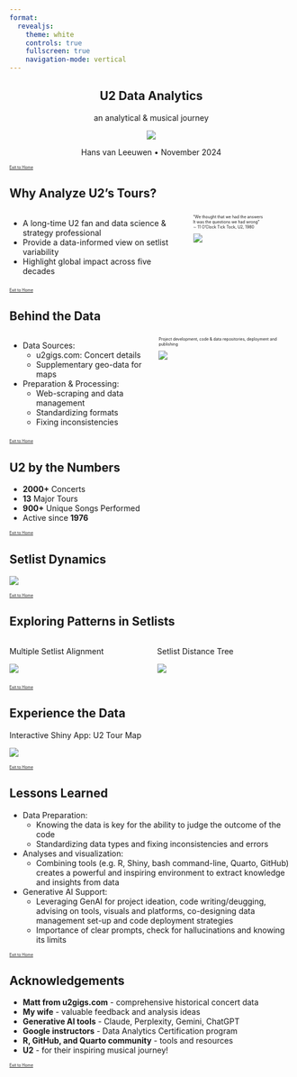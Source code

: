 ```yaml
---
format:
  revealjs:
    theme: white
    controls: true
    fullscreen: true
    navigation-mode: vertical
---
```


## U2 Data Analytics {style="text-align: center;"}

::: {style="text-align: center;"}
an analytical & musical journey

![](u2hvl/DSCN1518.JPG)

Hans van Leeuwen • November 2024
:::

::: {style="font-size: 0.5em;" align="right"}
[Exit to Home](index.html)
:::

## Why Analyze U2's Tours?

:::::: columns
::: {.column width="50%"}
-   A long-time U2 fan and data science & strategy professional
-   Provide a data-informed view on setlist variability
-   Highlight global impact across five decades
:::

:::: {.column width="50%" style="font-size: 0.5em;" align="center"}
::: center
"We thought that we had the answers\
It was the questions we had wrong"\
∼ 11 O'Clock Tick Tock, U2, 1980

![](u2hvl/EverythingYouKnowIsWrong.JPG)
:::
::::
::::::

::: {style="font-size: 0.5em;" align="right"}
[Exit to Home](index.html)
:::

## Behind the Data {.smaller}

::::: columns
::: {.column width="50%"}
-   Data Sources:
    -   u2gigs.com: Concert details
    -   Supplementary geo-data for maps
-   Preparation & Processing:
    -   Web-scraping and data management
    -   Standardizing formats
    -   Fixing inconsistencies
:::

::: {.column width="50%" style="font-size: 0.5em;" align="center"}
Project development, code & data repositories, deployment and publishing

![](u2hvl/u2_data_analytics_project_setup.jpg)
:::
:::::

::: {style="font-size: 0.5em;" align="right"}
[Exit to Home](index.html)
:::

## U2 by the Numbers

-   **2000+** Concerts
-   **13** Major Tours
-   **900+** Unique Songs Performed
-   Active since **1976**

::: {style="font-size: 0.5em;" align="right"}
[Exit to Home](index.html)
:::

## Setlist Dynamics

![](u2hvl/setlist_variability_by_tour.png)

::: {style="font-size: 0.5em;" align="right"}
[Exit to Home](index.html)
:::

## Exploring Patterns in Setlists

::::: columns
::: {.column width="50%"}
Multiple Setlist Alignment

![](u2hvl/setlist_alignment_mafft.png)
:::

::: {.column width="50%"}
Setlist Distance Tree

![](u2hvl/distance_tree_legs_colored.png)
:::
:::::

::: {style="font-size: 0.5em;" align="right"}
[Exit to Home](index.html)
:::

## Experience the Data

Interactive Shiny App: U2 Tour Map

![](u2hvl/u2_tour_map_shiny_app.png)

::: {style="font-size: 0.5em;" align="right"}
[Exit to Home](index.html)
:::

## Lessons Learned {.smaller}

-   Data Preparation:
    -   Knowing the data is key for the ability to judge the outcome of the code
    -   Standardizing data types and fixing inconsistencies and errors
-   Analyses and visualization:
    -   Combining tools (e.g. R, Shiny, bash command-line, Quarto, GitHub) creates a powerful and inspiring environment to extract knowledge and insights from data
-   Generative AI Support:
    -   Leveraging GenAI for project ideation, code writing/deugging, advising on tools, visuals and platforms, co-designing data management set-up and code deployment strategies
    -   Importance of clear prompts, check for hallucinations and knowing its limits

::: {style="font-size: 0.5em;" align="right"}
[Exit to Home](index.html)
:::

## Acknowledgements

-   **Matt from u2gigs.com** - comprehensive historical concert data
-   **My wife** - valuable feedback and analysis ideas
-   **Generative AI tools** - Claude, Perplexity, Gemini, ChatGPT
-   **Google instructors** - Data Analytics Certification program
-   **R, GitHub, and Quarto community** - tools and resources
-   **U2** - for their inspiring musical journey!

::: {style="font-size: 0.5em;" align="right"}
[Exit to Home](index.html)
:::